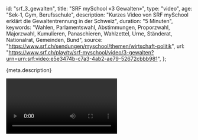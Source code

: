 
  id: "srf_3_gewalten",
  title: "SRF mySchool «3 Gewalten»",
  type: "video",
  age: "Sek-1, Gym, Berufsschule",
  description:
    "Kurzes Video von SRF mySchool erklärt die Gewaltentrennung in der Schweiz",
  duration: "5 Minuten",
  keywords:
    "Wahlen, Parlamentswahl, Abstimmungen, Proporzwahl, Majorzwahl, Kumulieren, Panaschieren, Wahlzettel, Urne, Ständerat, Nationalrat, Gemeinden, Bund",
  source: "https://www.srf.ch/sendungen/myschool/themen/wirtschaft-politik",
  url:
    "https://www.srf.ch/play/tv/srf-myschool/video/3-gewalten?urn=urn:srf:video:e5e3474b-c7a3-4ab2-ae79-52672cbbb981",
};

<Ref source={meta.source}>
  <p>{meta.description}</p>
  <Video url={meta.url} />
</Ref>
